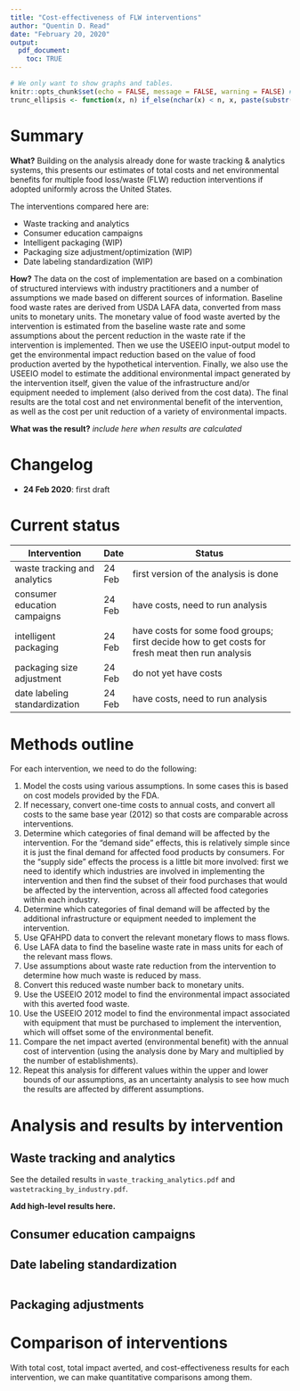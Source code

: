 ```yaml
---
title: "Cost-effectiveness of FLW interventions"
author: "Quentin D. Read"
date: "February 20, 2020"
output: 
  pdf_document:
    toc: TRUE
---
```


```r
# We only want to show graphs and tables.
knitr::opts_chunk$set(echo = FALSE, message = FALSE, warning = FALSE) # default to not show any of the code, messages, or warnings.
trunc_ellipsis <- function(x, n) if_else(nchar(x) < n, x, paste(substr(x, 1, n), '...')) # Convenience function to cut off long labels.
```

# Summary

**What?** Building on the analysis already done for waste tracking & analytics systems, this presents our estimates of total costs and net environmental benefits for multiple food loss/waste (FLW) reduction interventions if adopted uniformly across the United States.

The interventions compared here are:

* Waste tracking and analytics
* Consumer education campaigns
* Intelligent packaging (WIP)
* Packaging size adjustment/optimization (WIP)
* Date labeling standardization (WIP)

**How?** The data on the cost of implementation are based on a combination of structured interviews with industry practitioners and a number of assumptions we made based on different sources of information. Baseline food waste rates are derived from USDA LAFA data, converted from mass units to monetary units. The monetary value of food waste averted by the intervention is estimated from the baseline waste rate and some assumptions about the percent reduction in the waste rate if the intervention is implemented. Then we use the USEEIO input-output model to get the environmental impact reduction based on the value of food production averted by the hypothetical intervention. Finally, we also use the USEEIO model to estimate the additional environmental impact generated by the intervention itself, given the value of the infrastructure and/or equipment needed to implement (also derived from the cost data). The final results are the total cost and net environmental benefit of the intervention, as well as the cost per unit reduction of a variety of environmental impacts.

**What was the result?** *include here when results are calculated*

# Changelog

* **24 Feb 2020**: first draft

# Current status

Intervention                               | Date       | Status
------------------------------------------ | ---------- | -------------------------------------------------------------------------------
waste tracking and analytics               | 24 Feb     | first version of the analysis is done
consumer education campaigns               | 24 Feb     | have costs, need to run analysis
intelligent packaging                      | 24 Feb     | have costs for some food groups; first decide how to get costs for fresh meat then run analysis
packaging size adjustment                  | 24 Feb     | do not yet have costs
date labeling standardization              | 24 Feb     | have costs, need to run analysis

\newpage

# Methods outline

For each intervention, we need to do the following:

1. Model the costs using various assumptions. In some cases this is based on cost models provided by the FDA.
2. If necessary, convert one-time costs to annual costs, and convert all costs to the same base year (2012) so that costs are comparable across interventions.
3. Determine which categories of final demand will be affected by the intervention. For the "demand side" effects, this is relatively simple since it is just the final demand for affected food products by consumers. For the "supply side" effects the process is a little bit more involved: first we need to identify which industries are involved in implementing the intervention and then find the subset of their food purchases that would be affected by the intervention, across all affected food categories within each industry.
4. Determine which categories of final demand will be affected by the additional infrastructure or equipment needed to implement the intervention.
4. Use QFAHPD data to convert the relevant monetary flows to mass flows.
5. Use LAFA data to find the baseline waste rate in mass units for each of the relevant mass flows.
6. Use assumptions about waste rate reduction from the intervention to determine how much waste is reduced by mass.
7. Convert this reduced waste number back to monetary units.
7. Use the USEEIO 2012 model to find the environmental impact associated with this averted food waste.
8. Use the USEEIO 2012 model to find the environmental impact associated with equipment that must be purchased to implement the intervention, which will offset some of the environmental benefit.
8. Compare the net impact averted (environmental benefit) with the annual cost of intervention (using the analysis done by Mary and multiplied by the number of establishments).
9. Repeat this analysis for different values within the upper and lower bounds of our assumptions, as an uncertainty analysis to see how much the results are affected by different assumptions.

\newpage

# Analysis and results by intervention

## Waste tracking and analytics

See the detailed results in `waste_tracking_analytics.pdf` and `wastetracking_by_industry.pdf`.

**Add high-level results here.**

## Consumer education campaigns

## Date labeling standardization

```rd

```


## Packaging adjustments

\newpage

# Comparison of interventions

With total cost, total impact averted, and cost-effectiveness results for each intervention, we can make quantitative comparisons among them.
